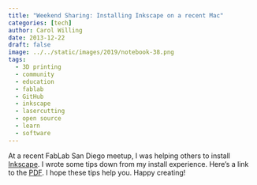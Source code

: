 ```yaml
---
title: "Weekend Sharing: Installing Inkscape on a recent Mac"
categories: [tech]
author: Carol Willing
date: 2013-12-22
draft: false
image: ../../static/images/2019/notebook-38.png
tags:
  - 3D printing
  - community
  - education
  - fablab
  - GitHub
  - inkscape
  - lasercutting
  - open source
  - learn
  - software
---
```


At a recent FabLab San Diego meetup, I was helping others to install
[Inkscape](http://inkscape.org). I wrote some tips down from my install
experience. Here's a link to the
[PDF](https://github.com/willingc/fablab-sd/blob/master/inkscape%20install.pdf).
<!-- more -->
I hope these tips help you. Happy creating!
